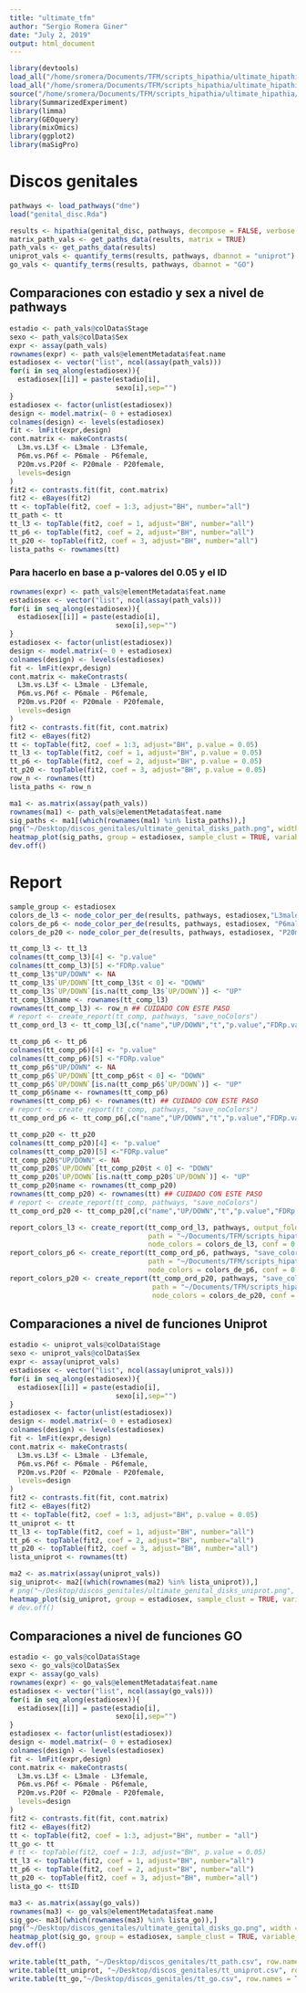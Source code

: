 ```yaml
---
title: "ultimate_tfm"
author: "Sergio Romera Giner"
date: "July 2, 2019"
output: html_document
---
```


```r
library(devtools)
load_all("/home/sromera/Documents/TFM/scripts_hipathia/ultimate_hipathia/hipathia-master")
load_all("/home/sromera/Documents/TFM/scripts_hipathia/ultimate_hipathia/hpAnnot/")
source("/home/sromera/Documents/TFM/scripts_hipathia/ultimate_hipathia/utilidades/geo_utils.R")
library(SummarizedExperiment)
library(limma)
library(GEOquery)
library(mixOmics)
library(ggplot2)
library(maSigPro)
```


# Discos genitales

```r
pathways <- load_pathways("dme")
load("genital_disc.Rda")
```

```r
results <- hipathia(genital_disc, pathways, decompose = FALSE, verbose = FALSE)
matrix_path_vals <- get_paths_data(results, matrix = TRUE)
path_vals <- get_paths_data(results)
uniprot_vals <- quantify_terms(results, pathways, dbannot = "uniprot")
go_vals <- quantify_terms(results, pathways, dbannot = "GO")
```

## Comparaciones con estadio y sex a nivel de pathways

```r
estadio <- path_vals@colData$Stage
sexo <- path_vals@colData$Sex
expr <- assay(path_vals)
rownames(expr) <- path_vals@elementMetadata$feat.name
estadiosex <- vector("list", ncol(assay(path_vals)))
for(i in seq_along(estadiosex)){
  estadiosex[[i]] = paste(estadio[i],
                          sexo[i],sep="")
}
estadiosex <- factor(unlist(estadiosex))
design <- model.matrix(~ 0 + estadiosex)
colnames(design) <- levels(estadiosex)
fit <- lmFit(expr,design)
cont.matrix <- makeContrasts(
  L3m.vs.L3f <- L3male - L3female,
  P6m.vs.P6f <- P6male - P6female,
  P20m.vs.P20f <- P20male - P20female,
  levels=design
)
fit2 <- contrasts.fit(fit, cont.matrix)
fit2 <- eBayes(fit2)
tt <- topTable(fit2, coef = 1:3, adjust="BH", number="all")
tt_path <- tt
tt_l3 <- topTable(fit2, coef = 1, adjust="BH", number="all")
tt_p6 <- topTable(fit2, coef = 2, adjust="BH", number="all")
tt_p20 <- topTable(fit2, coef = 3, adjust="BH", number="all")
lista_paths <- rownames(tt)
```

### Para hacerlo en base a p-valores del 0.05 y el ID

```r
rownames(expr) <- path_vals@elementMetadata$feat.name
estadiosex <- vector("list", ncol(assay(path_vals)))
for(i in seq_along(estadiosex)){
  estadiosex[[i]] = paste(estadio[i],
                          sexo[i],sep="")
}
estadiosex <- factor(unlist(estadiosex))
design <- model.matrix(~ 0 + estadiosex)
colnames(design) <- levels(estadiosex)
fit <- lmFit(expr,design)
cont.matrix <- makeContrasts(
  L3m.vs.L3f <- L3male - L3female,
  P6m.vs.P6f <- P6male - P6female,
  P20m.vs.P20f <- P20male - P20female,
  levels=design
)
fit2 <- contrasts.fit(fit, cont.matrix)
fit2 <- eBayes(fit2)
tt <- topTable(fit2, coef = 1:3, adjust="BH", p.value = 0.05)
tt_l3 <- topTable(fit2, coef = 1, adjust="BH", p.value = 0.05)
tt_p6 <- topTable(fit2, coef = 2, adjust="BH", p.value = 0.05)
tt_p20 <- topTable(fit2, coef = 3, adjust="BH", p.value = 0.05)
row_n <- rownames(tt)
lista_paths <- row_n
```

```r
ma1 <- as.matrix(assay(path_vals))
rownames(ma1) <- path_vals@elementMetadata$feat.name
sig_paths <- ma1[(which(rownames(ma1) %in% lista_paths)),]
png("~/Desktop/discos_genitales/ultimate_genital_disks_path.png", width = 350, height = 350)
heatmap_plot(sig_paths, group = estadiosex, sample_clust = TRUE, variable_clust = TRUE, legend = F, colors="hipathia")
dev.off()
```

# Report

```r
sample_group <- estadiosex
colors_de_l3 <- node_color_per_de(results, pathways, estadiosex,"L3male","L3female")
colors_de_p6 <- node_color_per_de(results, pathways, estadiosex, "P6male", "P6female")
colors_de_p20 <- node_color_per_de(results, pathways, estadiosex, "P20male", "P20female")
```

```r
tt_comp_l3 <- tt_l3
colnames(tt_comp_l3)[4] <- "p.value"
colnames(tt_comp_l3)[5] <-"FDRp.value"
tt_comp_l3$"UP/DOWN" <- NA
tt_comp_l3$`UP/DOWN`[tt_comp_l3$t < 0] <- "DOWN"
tt_comp_l3$`UP/DOWN`[is.na(tt_comp_l3$`UP/DOWN`)] <- "UP"
tt_comp_l3$name <- rownames(tt_comp_l3)
rownames(tt_comp_l3) <- row_n ## CUIDADO CON ESTE PASO
# report <- create_report(tt_comp, pathways, "save_noColors")
tt_comp_ord_l3 <- tt_comp_l3[,c("name","UP/DOWN","t","p.value","FDRp.value","logFC","AveExpr","B")]
```

```r
tt_comp_p6 <- tt_p6
colnames(tt_comp_p6)[4] <- "p.value"
colnames(tt_comp_p6)[5] <-"FDRp.value"
tt_comp_p6$"UP/DOWN" <- NA
tt_comp_p6$`UP/DOWN`[tt_comp_p6$t < 0] <- "DOWN"
tt_comp_p6$`UP/DOWN`[is.na(tt_comp_p6$`UP/DOWN`)] <- "UP"
tt_comp_p6$name <- rownames(tt_comp_p6)
rownames(tt_comp_p6) <- rownames(tt) ## CUIDADO CON ESTE PASO
# report <- create_report(tt_comp, pathways, "save_noColors")
tt_comp_ord_p6 <- tt_comp_p6[,c("name","UP/DOWN","t","p.value","FDRp.value","logFC","AveExpr","B")]
```

```r
tt_comp_p20 <- tt_p20
colnames(tt_comp_p20)[4] <- "p.value"
colnames(tt_comp_p20)[5] <-"FDRp.value"
tt_comp_p20$"UP/DOWN" <- NA
tt_comp_p20$`UP/DOWN`[tt_comp_p20$t < 0] <- "DOWN"
tt_comp_p20$`UP/DOWN`[is.na(tt_comp_p20$`UP/DOWN`)] <- "UP"
tt_comp_p20$name <- rownames(tt_comp_p20)
rownames(tt_comp_p20) <- rownames(tt) ## CUIDADO CON ESTE PASO
# report <- create_report(tt_comp, pathways, "save_noColors")
tt_comp_ord_p20 <- tt_comp_p20[,c("name","UP/DOWN","t","p.value","FDRp.value","logFC","AveExpr","B")]
```

```r
report_colors_l3 <- create_report(tt_comp_ord_l3, pathways, output_folder = "save_colors_l3", 
                                  path = "~/Documents/TFM/scripts_hipathia/ultimate_hipathia/datos_prueba/results",
                                  node_colors = colors_de_l3, conf = 0.05)
report_colors_p6 <- create_report(tt_comp_ord_p6, pathways, "save_colors_p6",
                                  path = "~/Documents/TFM/scripts_hipathia/ultimate_hipathia/datos_prueba/results",
                                  node_colors = colors_de_p6, conf = 0.05)
report_colors_p20 <- create_report(tt_comp_ord_p20, pathways, "save_colors_p20", 
                                   path = "~/Documents/TFM/scripts_hipathia/ultimate_hipathia/datos_prueba/results",
                                   node_colors = colors_de_p20, conf = 0.05)
```

## Comparaciones a nivel de funciones Uniprot

```r
estadio <- uniprot_vals@colData$Stage
sexo <- uniprot_vals@colData$Sex
expr <- assay(uniprot_vals)
estadiosex <- vector("list", ncol(assay(uniprot_vals)))
for(i in seq_along(estadiosex)){
  estadiosex[[i]] = paste(estadio[i],
                          sexo[i],sep="")
}
estadiosex <- factor(unlist(estadiosex))
design <- model.matrix(~ 0 + estadiosex)
colnames(design) <- levels(estadiosex)
fit <- lmFit(expr,design)
cont.matrix <- makeContrasts(
  L3m.vs.L3f <- L3male - L3female,
  P6m.vs.P6f <- P6male - P6female,
  P20m.vs.P20f <- P20male - P20female,
  levels=design
)
fit2 <- contrasts.fit(fit, cont.matrix)
fit2 <- eBayes(fit2)
tt <- topTable(fit2, coef = 1:3, adjust="BH", p.value = 0.05)
tt_uniprot <- tt
tt_l3 <- topTable(fit2, coef = 1, adjust="BH", number="all")
tt_p6 <- topTable(fit2, coef = 2, adjust="BH", number="all")
tt_p20 <- topTable(fit2, coef = 3, adjust="BH", number="all")
lista_uniprot <- rownames(tt)
```

```r
ma2 <- as.matrix(assay(uniprot_vals))
sig_uniprot<- ma2[(which(rownames(ma2) %in% lista_uniprot)),]
# png("~/Desktop/discos_genitales/ultimate_genital_disks_uniprot.png", width = 350, height = 350)
heatmap_plot(sig_uniprot, group = estadiosex, sample_clust = TRUE, variable_clust = TRUE, legend = F, colors="hipathia")
# dev.off()
```

## Comparaciones a nivel de funciones GO

```r
estadio <- go_vals@colData$Stage
sexo <- go_vals@colData$Sex
expr <- assay(go_vals)
rownames(expr) <- go_vals@elementMetadata$feat.name
estadiosex <- vector("list", ncol(assay(go_vals)))
for(i in seq_along(estadiosex)){
  estadiosex[[i]] = paste(estadio[i],
                          sexo[i],sep="")
}
estadiosex <- factor(unlist(estadiosex))
design <- model.matrix(~ 0 + estadiosex)
colnames(design) <- levels(estadiosex)
fit <- lmFit(expr,design)
cont.matrix <- makeContrasts(
  L3m.vs.L3f <- L3male - L3female,
  P6m.vs.P6f <- P6male - P6female,
  P20m.vs.P20f <- P20male - P20female,
  levels=design
)
fit2 <- contrasts.fit(fit, cont.matrix)
fit2 <- eBayes(fit2)
tt <- topTable(fit2, coef = 1:3, adjust="BH", number = "all")
tt_go <- tt
# tt <- topTable(fit2, coef = 1:3, adjust="BH", p.value = 0.05)
tt_l3 <- topTable(fit2, coef = 1, adjust="BH", number="all")
tt_p6 <- topTable(fit2, coef = 2, adjust="BH", number="all")
tt_p20 <- topTable(fit2, coef = 3, adjust="BH", number="all")
lista_go <- tt$ID
```

```r
ma3 <- as.matrix(assay(go_vals))
rownames(ma3) <- go_vals@elementMetadata$feat.name
sig_go<- ma3[(which(rownames(ma3) %in% lista_go)),]
png("~/Desktop/discos_genitales/ultimate_genital_disks_go.png", width = 350, height = 350)
heatmap_plot(sig_go, group = estadiosex, sample_clust = TRUE, variable_clust = TRUE, legend = F, colors="hipathia")
dev.off()
```

```r
write.table(tt_path, "~/Desktop/discos_genitales/tt_path.csv", row.names = TRUE, col.names = TRUE, sep=",")
write.table(tt_uniprot, "~/Desktop/discos_genitales/tt_uniprot.csv", row.names = TRUE, col.names = TRUE, sep=",")
write.table(tt_go,"~/Desktop/discos_genitales/tt_go.csv", row.names = TRUE, col.names = TRUE, sep=",")
```

